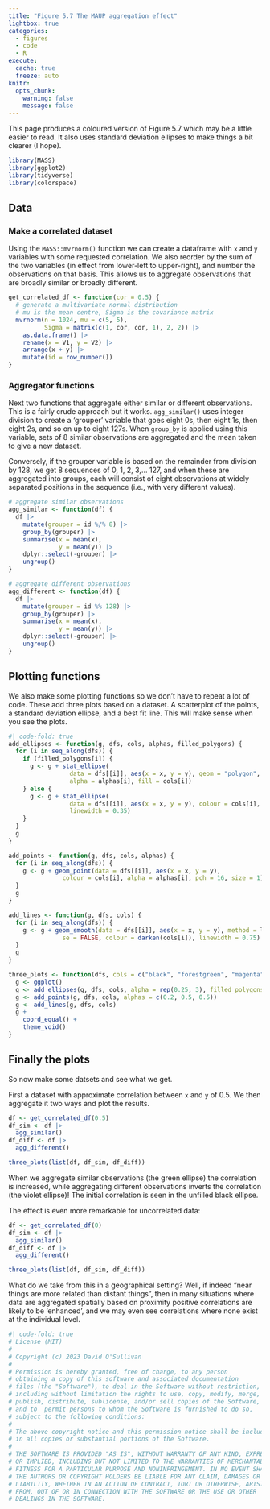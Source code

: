 ```yaml
---
title: "Figure 5.7 The MAUP aggregation effect"
lightbox: true
categories: 
  - figures
  - code
  - R
execute: 
  cache: true
  freeze: auto
knitr:
  opts_chunk: 
    warning: false
    message: false
---
```


This page produces a coloured version of Figure 5.7 which may be a little easier to read. It also uses standard deviation ellipses to make things a bit clearer (I hope).

```r
library(MASS)
library(ggplot2)
library(tidyverse)
library(colorspace)
```

## Data
### Make a correlated dataset
Using the `MASS::mvrnorm()` function we can create a dataframe with `x` and `y` variables with some requested correlation. We also reorder by the sum of the two variables (in effect from lower-left to upper-right), and number the observations on that basis. This allows us to aggregate observations that are broadly similar or broadly different.

```r
get_correlated_df <- function(cor = 0.5) {
  # generate a multivariate normal distribution
  # mu is the mean centre, Sigma is the covariance matrix
  mvrnorm(n = 1024, mu = c(5, 5), 
          Sigma = matrix(c(1, cor, cor, 1), 2, 2)) |>
    as.data.frame() |>
    rename(x = V1, y = V2) |>
    arrange(x + y) |> 
    mutate(id = row_number())
}
```

### Aggregator functions
Next two functions that aggregate either similar or different observations. This is a fairly crude approach but it works. `agg_similar()` uses integer division to create a 'grouper' variable that goes eight 0s, then eight 1s, then eight 2s, and so on up to eight 127s. When `group_by` is applied using this variable, sets of 8 similar observations are aggregated and the mean taken to give a new dataset.

Conversely, if the grouper variable is based on the remainder from division by 128, we get 8 sequences of 0, 1, 2, 3,... 127, and when these are aggregated into groups, each will consist of eight observations at widely separated positions in the sequence (i.e., with very different values).

```r
# aggregate similar observations
agg_similar <- function(df) {
  df |>
    mutate(grouper = id %/% 8) |>
    group_by(grouper) |>
    summarise(x = mean(x), 
              y = mean(y)) |>
    dplyr::select(-grouper) |>
    ungroup()
}

# aggregate different observations
agg_different <- function(df) {
  df |>
    mutate(grouper = id %% 128) |>
    group_by(grouper) |>
    summarise(x = mean(x), 
              y = mean(y)) |>
    dplyr::select(-grouper) |>
    ungroup()
}
```

## Plotting functions
We also make some plotting functions so we don't have to repeat a lot of code. These add three plots based on a dataset. A scatterplot of the points, a standard deviation ellipse, and a best fit line. This will make sense when you see the plots.

```r
#| code-fold: true
add_ellipses <- function(g, dfs, cols, alphas, filled_polygons) {
  for (i in seq_along(dfs)) {
    if (filled_polygons[i]) {
      g <- g + stat_ellipse(
                 data = dfs[[i]], aes(x = x, y = y), geom = "polygon", 
                 alpha = alphas[i], fill = cols[i])
    } else {
      g <- g + stat_ellipse(
                 data = dfs[[i]], aes(x = x, y = y), colour = cols[i], 
                 linewidth = 0.35)
    }
  }
  g
}

add_points <- function(g, dfs, cols, alphas) {
  for (i in seq_along(dfs)) {
    g <- g + geom_point(data = dfs[[i]], aes(x = x, y = y), 
               colour = cols[i], alpha = alphas[i], pch = 16, size = 1)
  }
  g
}

add_lines <- function(g, dfs, cols) {
  for (i in seq_along(dfs)) {
    g <- g + geom_smooth(data = dfs[[i]], aes(x = x, y = y), method = lm,
               se = FALSE, colour = darken(cols[i]), linewidth = 0.75)
  }
  g
}

three_plots <- function(dfs, cols = c("black", "forestgreen", "magenta")) {
  g <- ggplot()
  g <- add_ellipses(g, dfs, cols, alpha = rep(0.25, 3), filled_polygons = c(F, T, T))
  g <- add_points(g, dfs, cols, alphas = c(0.2, 0.5, 0.5))
  g <- add_lines(g, dfs, cols)
  g + 
    coord_equal() + 
    theme_void()
}
```

## Finally the plots
So now make some datsets and see what we get.

First a dataset with approximate correlation between `x` and `y` of 0.5. We then aggregate it two ways and plot the results.

```r
df <- get_correlated_df(0.5)
df_sim <- df |>
  agg_similar()
df_diff <- df |>
  agg_different()

three_plots(list(df, df_sim, df_diff))
```

When we aggregate similar observations (the green ellipse) the correlation is increased, while aggregating different observations inverts the correlation (the violet ellipse)! The initial correlation is seen in the unfilled black ellipse.

The effect is even more remarkable for uncorrelated data:

```r
df <- get_correlated_df(0)
df_sim <- df |>
  agg_similar()
df_diff <- df |>
  agg_different()

three_plots(list(df, df_sim, df_diff))
```

What do we take from this in a geographical setting? Well, if indeed "near things are more related than distant things", then in many situations where data are aggregated spatially based on proximity positive correlations are likely to be 'enhanced', and we may even see correlations where none exist at the individual level.

```r
#| code-fold: true
# License (MIT)
#
# Copyright (c) 2023 David O'Sullivan
#
# Permission is hereby granted, free of charge, to any person
# obtaining a copy of this software and associated documentation
# files (the "Software"), to deal in the Software without restriction,
# including without limitation the rights to use, copy, modify, merge,
# publish, distribute, sublicense, and/or sell copies of the Software,
# and to  permit persons to whom the Software is furnished to do so,
# subject to the following conditions:
#
# The above copyright notice and this permission notice shall be included
# in all copies or substantial portions of the Software.
#
# THE SOFTWARE IS PROVIDED "AS IS", WITHOUT WARRANTY OF ANY KIND, EXPRESS
# OR IMPLIED, INCLUDING BUT NOT LIMITED TO THE WARRANTIES OF MERCHANTABILITY,
# FITNESS FOR A PARTICULAR PURPOSE AND NONINFRINGEMENT. IN NO EVENT SHALL
# THE AUTHORS OR COPYRIGHT HOLDERS BE LIABLE FOR ANY CLAIM, DAMAGES OR OTHER
# LIABILITY, WHETHER IN AN ACTION OF CONTRACT, TORT OR OTHERWISE, ARISING
# FROM, OUT OF OR IN CONNECTION WITH THE SOFTWARE OR THE USE OR OTHER
# DEALINGS IN THE SOFTWARE.
```
